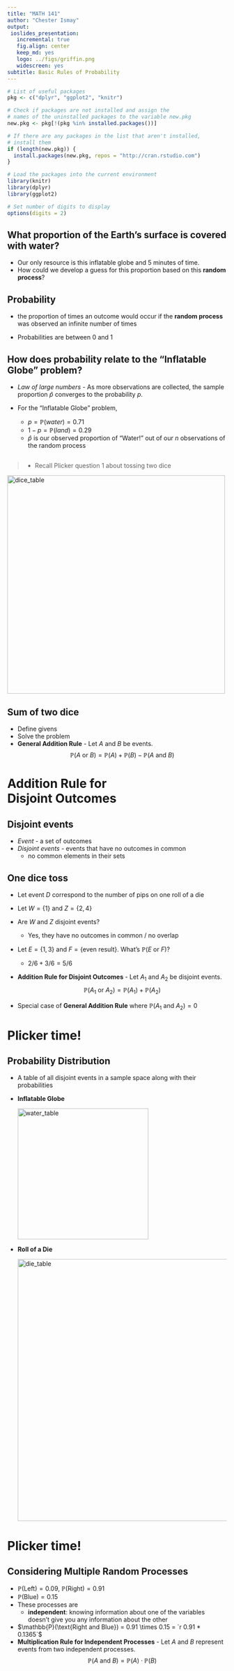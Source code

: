 ```yaml
---
title: "MATH 141"
author: "Chester Ismay"
output:
 ioslides_presentation:
   incremental: true
   fig.align: center
   keep_md: yes
   logo: ../figs/griffin.png
   widescreen: yes
subtitle: Basic Rules of Probability
---
```


```r
# List of useful packages
pkg <- c("dplyr", "ggplot2", "knitr")

# Check if packages are not installed and assign the
# names of the uninstalled packages to the variable new.pkg
new.pkg <- pkg[!(pkg %in% installed.packages())]

# If there are any packages in the list that aren't installed,
# install them
if (length(new.pkg)) {
  install.packages(new.pkg, repos = "http://cran.rstudio.com")
}

# Load the packages into the current environment
library(knitr)
library(dplyr)
library(ggplot2)

# Set number of digits to display
options(digits = 2)
```

## What proportion of the Earth's surface is covered with water?

- Our only resource is this inflatable globe and 5 minutes of time.
- How could we develop a guess for this proportion based on this **random process**?


## Probability

- the proportion of times an outcome would occur if the **random process** was observed an infinite number of times

- Probabilities are between 0 and 1

## How does probability relate to the "Inflatable Globe" problem?

- *Law of large numbers* - As more observations are collected, the sample proportion $\hat{p}$ converges to the probability $p$.

- For the "Inflatable Globe" problem,

    - $p = \mathbb{P}(water) = 0.71$
    - $1 - p = \mathbb{P}(land) = 0.29$
    - $\hat{p}$ is our observed proportion of "Water!" out of our $n$ observations of the random process

## {.flexbox .vcenter}

> - Recall Plicker question 1 about tossing two dice

<img src="../figs/dice_sum_table.gif" alt="dice_table" width="500">

## Sum of two dice

- Define givens
- Solve the problem
- **General Addition Rule** - Let $A$ and $B$ be events.
    $$\mathbb{P} (A \text{ or } B) = \mathbb{P}(A) + \mathbb{P}(B) - \mathbb{P} (A \text{ and } B)$$
    
# Addition Rule for <br> Disjoint Outcomes

## Disjoint events

- *Event* - a set of outcomes
- *Disjoint events* - events that have no outcomes in common
    - no common elements in their sets

## One dice toss

- Let event $D$ correspond to the number of pips on one roll of a die
- Let $W = \{1\}$ and $Z = \{2, 4\}$
- Are $W$ and $Z$ disjoint events?
    - Yes, they have no outcomes in common / no overlap
- Let $E = \{1, 3\}$ and $F = \{\text{even result}\}$. What's $\mathbb{P}(E \text{ or } F)$?
    - $2/6 + 3/6 = 5/6$
    
- **Addition Rule for Disjoint Outcomes** - Let $A_1$ and $A_2$ be disjoint events.
    $$\mathbb{P} (A_1 \text{ or } A_2) = \mathbb{P}(A_1) + \mathbb{P}(A_2)$$

- Special case of **General Addition Rule** where $\mathbb{P} (A_1 \text{ and } A_2) = 0$

# Plicker time!

## Probability Distribution

- A table of all disjoint events in a sample space along with their probabilities

- **Inflatable Globe**

    <img src="../figs/water_table.png" alt="water_table" width="300">
    
- **Roll of a Die**

    <img src="../figs/die_table.png" alt="die_table" width="600">

# Plicker time!
    
## Considering Multiple Random Processes

- $\mathbb{P}(\text{Left}) = 0.09$, $\mathbb{P}(\text{Right}) = 0.91$
- $\mathbb{P}(\text{Blue}) = 0.15$
- These processes are
    - **independent**: knowing information about one of the variables doesn't give you
    any information about the other
- $\mathbb{P}(\text{Right and Blue}) = 0.91 \times 0.15 = `r 0.91 * 0.1365`$
- **Multiplication Rule for Independent Processes** - Let $A$ and $B$ represent events from two independent processes.
$$\mathbb{P}(A \text{ and } B) = \mathbb{P}(A) \cdot \mathbb{P}(B)$$
